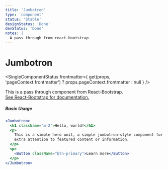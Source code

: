 ```yaml
---
title: 'Jumbotron'
type: 'component'
status: 'Stable'
designStatus: 'Done'
devStatus: 'Done'
notes: |
  A pass through from react-bootstrap
---
```



# Jumbotron

<SingleComponentStatus
  frontmatter={
    get(props, 'pageContext.frontmatter') ? props.pageContext.frontmatter : null
  }
/>

<p style={{ fontSize: '1.5em' }}>
  This is a pass through component from React-Bootstrap.<br/>
  <a href="https://react-bootstrap.github.io/components/jumbotron/" target="_blank">
    See React-Bootstrap for documentation.
  </a>
</p>

##### Basic Usage

```jsx live=true
<Jumbotron>
  <h1 className="m-2">Hello, world!</h1>
  <p>
    This is a simple hero unit, a simple jumbotron-style component for calling
    extra attention to featured content or information.
  </p>
  <p>
    <Button className="btn-primary">Learn more</Button>
  </p>
</Jumbotron>
```
